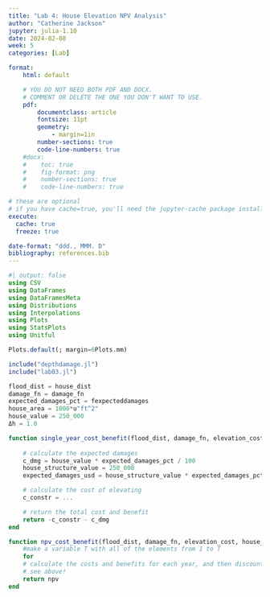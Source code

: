 ```yaml
---
title: "Lab 4: House Elevation NPV Analysis"
author: "Catherine Jackson"
jupyter: julia-1.10
date: 2024-02-08
week: 5
categories: [Lab]

format: 
    html: default

    # YOU DO NOT NEED BOTH PDF AND DOCX.
    # COMMENT OR DELETE THE ONE YOU DON'T WANT TO USE.
    pdf:
        documentclass: article
        fontsize: 11pt
        geometry:
            - margin=1in  
        number-sections: true
        code-line-numbers: true
    #docx: 
    #    toc: true
    #    fig-format: png
    #    number-sections: true
    #    code-line-numbers: true

# these are optional
# if you have cache=true, you'll need the jupyter-cache package installed
execute: 
  cache: true
  freeze: true

date-format: "ddd., MMM. D"
bibliography: references.bib
---
```


```julia
#| output: false
using CSV
using DataFrames
using DataFramesMeta
using Distributions
using Interpolations
using Plots
using StatsPlots
using Unitful

Plots.default(; margin=6Plots.mm)

include("depthdamage.jl")
include("lab03.jl")

```

```julia
flood_dist = house_dist
damage_fn = damage_fn
expected_damages_pct = fexpecteddamages
house_area = 1000*u"ft^2"
house_value = 250_000
Δh = 1.0
```

```julia
function single_year_cost_benefit(flood_dist, damage_fn, elevation_cost, house_area, house_value, Δh)
    
    # calculate the expected damages
    c_dmg = house_value * expected_damages_pct / 100
    house_structure_value = 250_000
    expected_damages_usd = house_structure_value * expected_damages_pct / 100

    # calculate the cost of elevating
    c_constr = ...

    # return the total cost and benefit
    return -c_constr - c_dmg
end
```

```julia
function npv_cost_benefit(flood_dist, damage_fn, elevation_cost, house_area, house_value, Δh, T, discount_rate)
    #make a variable T with all of the elements from 1 to T
    for
    # calculate the costs and benefits for each year, and then discount
    # see above!
    return npv
end
```